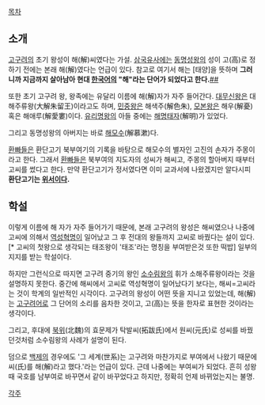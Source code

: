 [[목차]]
== 소개 ==
[[고구려]]의 초기 왕성이 해(解)씨였다는 가설. [[삼국유사]]에는 [[동명성왕]]의 성이 고(高)로 정하기 전에는 본래 해(解)였다는 언급이 있다. 참고로 여기서 해는 [태양]을 뜻하며 '''그러니까 지금까지 살아남아 현대 [[한국어]]의 "해"라는 단어가 되었다고 한다.'''[http://news.naver.com/main/read.nhn?mode=LSD&mid=sec&sid1=110&oid=028&aid=0000050137 ##]

또한 초기 고구려 왕, 왕족에는 유달리 이름에 해(解)자가 자주 들어간다. [[대무신왕]]은 대해주류왕(大解朱留王)이라고도 하며, [[민중왕]]은 해색주(解色朱), [[모본왕]]은 해우(解憂) 혹은 해애루(解愛婁)이다. [[유리명왕]]의 아들 중에는 [[해명태자]](解明)가 있었다.

그리고 동명성왕의 아버지는 바로 [[해모수]](解慕漱)다.

[[환빠]]들은 환단고기 북부여기의 기록을 바탕으로 해모수의 별자인 고진의 손자가 주몽이라고 한다. 그래서 [[환빠]]들은 북부여의 지도자의 성씨가 해씨고, 주몽의 할아버지 때부터 고씨를 썼다고 한다. 만약 환단고기가 정서였다면 이미 교과서에 나왔겠지만 알다시피 '''환단고기는 [[위서]]이다.'''

== 학설 ==
이렇게 이름에 해 자가 자주 들어가기 때문에, 본래 고구려의 왕성은 해씨였으나 나중에 고씨에 의해서 [[역성혁명]]이 일어났고 그 후 전대의 왕들까지 고씨로 바꿨다는 설이 있다.[* 고씨의 첫왕으로 생각되는 태조왕이 '태조'라는 명칭을 부여받은것 또한 떡밥] 일부의 지지를 받는 학설이다. 

하지만 그런식으로 따지면 고구려 중기의 왕인 [[소수림왕]]의 휘가 소해주류왕이라는 것을 설명하지 못한다. 중간에 해씨에서 고씨로 역성혁명이 일어났다기 보다는, 해씨=고씨라는 것이 학계의 일반적인 시각이다. 고구려의 왕성이 어떤 뜻을 지니고 있었는데, 해(解)는 [[고구려어]]로 그 단어의 소리를 음차한 것이고, 고(高)는 뜻을 한자로 표현한 것이라는 생각이다.

그리고, 후대에 [[북위]](北魏)의 효문제가 탁발씨(拓跋氏)에서 원씨(元氏)로 성씨를 바꿨던것처럼 소수림왕의 사례가 설명이 된다.

덤으로 [[백제]]의 경우에도 '그 세계(世系)는 고구려와 마찬가지로 부여에서 나왔기 때문에 씨(氏)를 해(解)라고 했다.'라는 언급이 있다. 근데 나중에는 부여씨가 되었다. 흔히 성왕 때 국호를 남부여로 바꾸면서 같이 바꾸었다고 하지만, 정확히 언제 바뀌었는지는 불명.

[[각주]]
